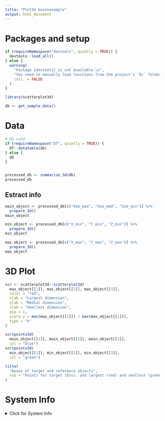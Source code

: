 ```yaml
---
title: "Plot3d boxesexample"
output: html_document
---
```


# Packages and setup

```r
if (requireNamespace("devtools", quietly = TRUE)) {
  devtools::load_all()
} else {
  warning(
    "Package {devtools} is not available.\n",
    "You need to manually load functions from the project's `R/` folder.\n",
    call. = FALSE
  )
}

library(scatterplot3d)

db <- get_sample_data()
```

# Data

```r
# Db used
if (requireNamespace("DT", quietly = TRUE)) {
  DT::datatable(db) 
} else {
  db
}


processed_db <- summarize_3d(db)
processed_db
```

## Estract info

```r
main_object <- processed_db[c("dim_max", "dim_med", "dim_min")] %>% 
  prepare_3d()
main_object

min_object <- processed_db[c("X_min", "Y_min", "Z_min")] %>% 
  prepare_3d()
min_object

max_object <- processed_db[c("X_max", "Y_max", "Z_max")] %>% 
  prepare_3d()
max_object
```

# 3D Plot

```r
scr <- scatterplot3d::scatterplot3d(
  max_object[[1]], max_object[[2]], max_object[[3]], 
  color = "red",
  xlab = "Largest dimension",
  ylab = "Medial dimension",
  zlab = "Smallest dimension",
  asp = 1,
  scale.y = max(max_object[[2]]) / max(max_object[[1]]),
  type = "h"
)

scr$points3d(
  main_object[[1]], main_object[[2]], main_object[[3]],
  col = "blue")
scr$points3d(
  min_object[[1]], min_object[[2]], min_object[[3]],
  col = "green")

title(
  "Boxes of target and reference objects",
  sub = "Points for target (blu), and largest (red) and smallest (green) in the category."
)
```


# System Info
<details>
  <summary>Click for System Info</summary>
```r
if (requireNamespace("devtools", quietly = TRUE)) {
  devtools::session_info()
} else {
  Sys.info()
  loadedNamespaces()
}
```
<details>


